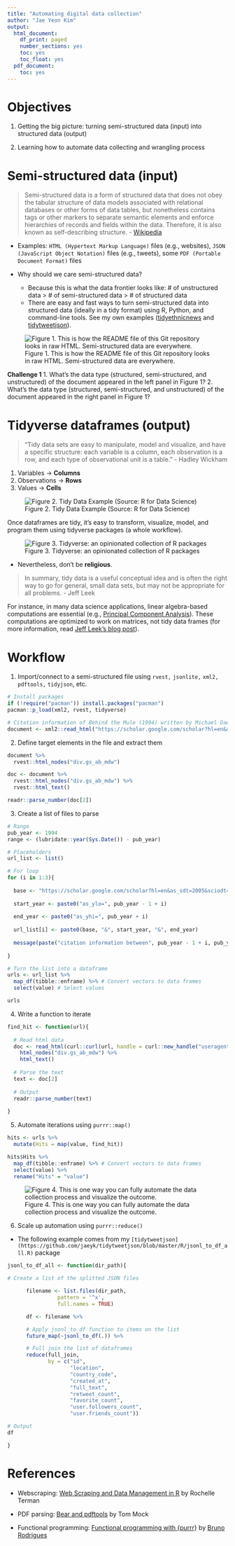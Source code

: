 ```yaml
---
title: "Automating digital data collection"
author: "Jae Yeon Kim"
output:
  html_document:
    df_print: paged
    number_sections: yes
    toc: yes
    toc_float: yes
  pdf_document:
    toc: yes
---
```


# Objectives 

1. Getting the big picture: turning semi-structured data (input) into structured data (output) 

2. Learning how to automate data collecting and wrangling process

# Semi-structured data (input)

> Semi-structured data is a form of structured data that does not obey the tabular structure of data models associated with relational databases or other forms of data tables, but nonetheless contains tags or other markers to separate semantic elements and enforce hierarchies of records and fields within the data. Therefore, it is also known as self-describing structure. - [Wikipedia](https://en.wikipedia.org/wiki/Semi-structured_data#:~:text=Semi%2Dstructured%20data%20is%20a,and%20fields%20within%20the%20data.)

- Examples: `HTML (Hypertext Markup Language)` files (e.g., websites), `JSON (JavaScript Object Notation)` files (e.g., tweets), some `PDF (Portable Document Format)` files 

- Why should we care semi-structured data? 
    - Because this is what the data frontier looks like: # of unstructured data > # of semi-structured data > # of structured data 
    - There are easy and fast ways to turn semi-structured data into structured data (ideally in a tidy format) using R, Python, and command-line tools. See my own examples ([tidyethnicnews](https://github.com/jaeyk/tidyethnicnews) and [tidytweetjson](https://github.com/jaeyk/tidytweetjson)). 
    
![Figure 1. This is how the README file of this Git repository looks in raw HTML. Semi-structured data are everywhere.](https://github.com/jaeyk/digital_data_collection_workshop/raw/master/misc/html_example.png)

**Challenge 1** 
1. What's the data type (structured, semi-structured, and unstructured) of the document appeared in the left panel in Figure 1? 
2. What's the data type (structured, semi-structured, and unstructured) of the document appeared in the right panel in Figure 1? 


# Tidyverse dataframes (output)

> "Tidy data sets are easy to manipulate, model and visualize, and have a specific structure: each variable is a column, each observation is a row, and each type of observational unit is a table." - Hadley Wickham

1. Variables -> **Columns**
2. Observations -> **Rows**
3. Values -> **Cells**

![Figure 2. Tidy Data Example (Source: R for Data Science)](https://garrettgman.github.io/images/tidy-1.png)

Once dataframes are tidy, it's easy to transform, visualize, model, and program them using tidyverse packages (a whole workflow).

![Figure 3. Tidyverse: an opinionated collection of R packages](https://miro.medium.com/max/960/0*mlPyX0NE0WQwEzpS.png)

- Nevertheless, don't be **religious**.

> In summary, tidy data is a useful conceptual idea and is often the right way to go for general, small data sets, but may not be appropriate for all problems. - Jeff Leek

For instance, in many data science applications, linear algebra-based computations are essential (e.g., [Principal Component Analysis](https://www.math.upenn.edu/~kazdan/312S13/JJ/PCA-JJ.pdf)). These computations are optimized to work on matrices, not tidy data frames (for more information, read [Jeff Leek's blog post](https://simplystatistics.org/2016/02/17/non-tidy-data/)).

# Workflow
  
1. Import/connect to a semi-structured file using `rvest,` `jsonlite,` `xml2,` `pdftools,` `tidyjson`, etc. 

```r
# Install packages 
if (!require("pacman")) install.packages("pacman")
pacman::p_load(xml2, rvest, tidyverse)

# Citation information of Behind the Mule (1994) written by Michael Dawson 
document <- xml2::read_html("https://scholar.google.com/scholar?hl=en&as_sdt=2005&sciodt=0%2C5&cites=8941738289420139866&scipsc=")
```

2. Define target elements in the file and extract them 

```r

document %>%
  rvest::html_nodes("div.gs_ab_mdw")

doc <- document %>%
  rvest::html_nodes("div.gs_ab_mdw") %>%
  rvest::html_text()

readr::parse_number(doc[2])

```
3. Create a list of files to parse

```r

# Range 
pub_year <- 1994 
range <- (lubridate::year(Sys.Date()) - pub_year)

# Placeholders 
url_list <- list()

# For loop 
for (i in 1:3){
  
  base <- "https://scholar.google.com/scholar?hl=en&as_sdt=2005&sciodt=0%2C5&cites=8941738289420139866&scipsc="
  
  start_year <- paste0("as_ylo=", pub_year - 1 + i)
  
  end_year <- paste0("as_yhi=", pub_year + i)
  
  url_list[i] <- paste0(base, "&", start_year, "&", end_year)
  
  message(paste("citation information between", pub_year - 1 + i, pub_year + i))
  
}

# Turn the list into a dataframe 
urls <- url_list %>% 
  map_df(tibble::enframe) %>% # Convert vectors to data frames  
  select(value) # Select values 

urls

```

4. Write a function to iterate

```r

find_hit <- function(url){
  
  # Read html data 
  doc <- read_html(curl::curl(url, handle = curl::new_handle("useragent" = "Mozilla/5.0"))) %>%
    html_nodes("div.gs_ab_mdw") %>%
    html_text()
  
  # Parse the text 
  text <- doc[2]
  
  # Output 
  readr::parse_number(text)
  
}

```

5. Automate iterations using `purrr::map()`

```r

hits <- urls %>%
  mutate(Hits = map(value, find_hit)) 

hits$Hits %>% 
  map_df(tibble::enframe) %>% # Convert vectors to data frames  
  select(value) %>%
  rename("Hits" = "value")

```
![Figure 4. This is one way you can fully automate the data collection process and visualize the outcome.](https://github.com/jaeyk/validating-two-linked-fates/raw/master/outputs/cite.png)

6. Scale up automation using `purrr::reduce()`

- The following example comes from my `[tidytweetjson](https://github.com/jaeyk/tidytweetjson/blob/master/R/jsonl_to_df_all.R)` package 

```r

jsonl_to_df_all <- function(dir_path){

# Create a list of the splitted JSON files

      filename <- list.files(dir_path,
                pattern = '^x',
                full.names = TRUE)

      df <- filename %>%

      # Apply jsonl_to_df function to items on the list
      future_map(~jsonl_to_df(.)) %>%

      # Full join the list of dataframes
      reduce(full_join,
             by = c("id",
                    "location",
                    "country_code",
                    "created_at",
                    "full_text",
                    "retweet_count",
                    "favorite_count",
                    "user.followers_count",
                    "user.friends_count"))

# Output
df

}
```

# References 

- Webscraping: [Web Scraping and Data Management in R](https://github.com/rochelleterman/ESS-webscraping) by Rochelle Terman

- PDF parsing: [Bear and pdftools](https://themockup.blog/posts/2020-04-03-beer-and-pdftools-a-vignette/) by Tom Mock

- Functional programming: [Functional programming with {purrr}](https://b-rodrigues.github.io/modern_R/defining-your-own-functions.html#functional-programming-with-purrr) by [Bruno Rodrigues](https://www.brodrigues.co/)